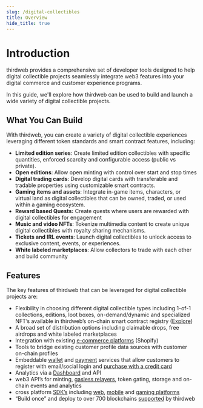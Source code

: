 ```yaml
---
slug: /digital-collectibles
title: Overview
hide_title: true
---
```


# Introduction

thirdweb provides a comprehensive set of developer tools designed to help digital collectible projects seamlessly integrate web3 features into your digital commerce and customer experience programs.

In this guide, we'll explore how thirdweb can be used to build and launch a wide variety of digital collectible projects.

## What You Can Build

With thirdweb, you can create a variety of digital collectible experiences leveraging different token standards and smart contract features, including:

- **Limited edition series**: Create limited edition collectibles with specific quantities, enforced scarcity and configurable access (public vs private).
- **Open editions**: Allow open minting with control over start and stop times
- **Digital trading cards**: Develop digital cards with transferable and tradable properties using customizable smart contracts.
- **Gaming items and assets**: Integrate in-game items, characters, or virtual land as digital collectibles that can be owned, traded, or used within a gaming ecosystem.
- **Reward based Quests:** Create quests where users are rewarded with digital collectibles for engagement
- **Music and video NFTs**: Tokenize multimedia content to create unique digital collectibles with royalty sharing mechanisms.
- **Tickets and IRL events**: Launch digital collectibles to unlock access to exclusive content, events, or experiences.
- **White labeled marketplaces**: Allow collectors to trade with each other and build community

## Features

The key features of thirdweb that can be leveraged for digital collectible projects are:

- Flexibility in choosing different digital collectible types including 1-of-1 collections, editions, loot boxes, on-demand/dynamic and specialized NFT’s available in thirdweb’s on-chain smart contract registry ([Explore](https://thirdweb.com/explore))
- A broad set of distribution options including claimable drops, free airdrops and white labeled marketplaces
- Integration with existing [e-commerce platforms](/commercekit) (Shopify)
- Tools to bridge existing customer profile data sources with customer on-chain profiles
- Embeddable [wallet](https://portal.thirdweb.com/wallet) and [payment](https://portal.thirdweb.com/unity/wallet/FundWallet) services that allow customers to register with email/social login and [purchase with a credit card](https://blog.thirdweb.com/guides/accept-credit-card-payments/)
- Analytics via a [Dashboard](/dashboard) and API
- web3 API’s for minting, [gasless relayers](/glossary/gasless-transactions), token gating, storage and on-chain events and analytics
- cross platform [SDK’s](/sdk) including [web](/typescript), [mobile](/mobile) and [gaming platforms](/gamingkit)
- “Build once” and deploy to over 700 blockchains [supported](https://thirdweb.com/chainlist) by thirdweb
